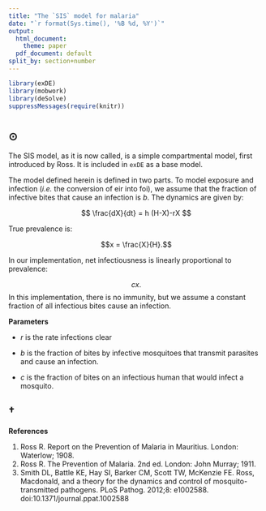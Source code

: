 ```yaml
---
title: "The `SIS` model for malaria"
date: "`r format(Sys.time(), '%B %d, %Y')`"
output:
  html_document: 
    theme: paper 
  pdf_document: default
split_by: section+number
---
```

  
```r
library(exDE) 
library(mobwork) 
library(deSolve) 
suppressMessages(require(knitr))
```

# {.tabset}

## $\odot$  

The SIS model, as it is now called, is a simple compartmental model, first introduced by Ross. It is included in `exDE` as a base model. 

The model defined herein is defined in two parts. To model exposure and infection (*i.e.* the conversion of eir into foi), we assume that the fraction of infective bites that cause an infection is $b$. The dynamics are given by: 

$$
\frac{dX}{dt} = h (H-X)-rX
$$

True prevalence is:

$$x = \frac{X}{H}.$$ 

In our implementation, net infectiousness is linearly proportional to prevalence:

$$c x.$$
In this implementation, there is no immunity, but we assume a constant fraction of all infectious bites cause an infection. 

**Parameters**

+ $r$ is the rate infections clear

+ $b$ is the fraction of bites by infective mosquitoes that transmit parasites and cause an infection. 

+ $c$ is the fraction of bites on an infectious human that would infect a mosquito. 


## $\dagger$ 

**References** 

1. Ross R. Report on the Prevention of Malaria in Mauritius. London: Waterlow; 1908.
2. Ross R. The Prevention of Malaria. 2nd ed. London: John Murray; 1911.
3. Smith DL, Battle KE, Hay SI, Barker CM, Scott TW, McKenzie FE. Ross, Macdonald, and a theory for the dynamics and control of mosquito-transmitted pathogens. PLoS Pathog. 2012;8: e1002588. doi:10.1371/journal.ppat.1002588

